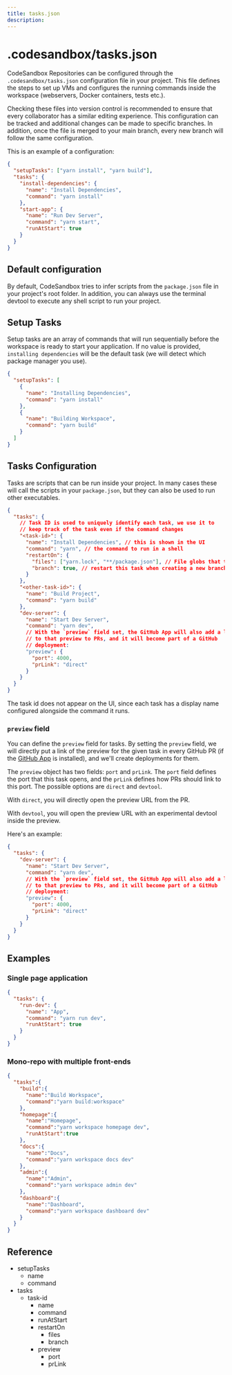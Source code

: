 ```yaml
---
title: tasks.json
description:
---
```



# .codesandbox/tasks.json

CodeSandbox Repositories can be configured through the `.codesandbox/tasks.json` configuration file in your project. This file defines the steps to set up VMs and configures the running commands inside the workspace (webservers, Docker containers, tests etc.).

<Callout emoji="⭑">
Checking these files into version control is recommended to ensure that every collaborator has a similar editing experience. This configuration can be tracked and additional changes can be made to specific branches. In addition, once the file is merged to your main branch, every new branch will follow the same configuration.
</Callout>

This is an example of a configuration:

```json
{
  "setupTasks": ["yarn install", "yarn build"],
  "tasks": {
    "install-dependencies": {
      "name": "Install Dependencies",
      "command": "yarn install"
    },
    "start-app": {
      "name": "Run Dev Server",
      "command": "yarn start",
      "runAtStart": true
    }
  }
}
```

## Default configuration

By default, CodeSandbox tries to infer scripts from the `package.json` file in your project's root folder. In addition, you can always use the terminal devtool to execute any shell script to run your project.

## Setup Tasks

Setup tasks are an array of commands that will run sequentially before the workspace is ready to start your application. If no value is provided, `installing dependencies` will be the default task (we will detect which package manager you use).

```json
{
  "setupTasks": [
    {
      "name": "Installing Dependencies",
      "command": "yarn install"
    },
    {
      "name": "Building Workspace",
      "command": "yarn build"
    }
  ]
}
```

## Tasks Configuration

Tasks are scripts that can be run inside your project. In many cases these will call the scripts in your `package.json`, but they can also be used to run other executables.

```json
{
  "tasks": {
    // Task ID is used to uniquely identify each task, we use it to
    // keep track of the task even if the command changes
    "<task-id>": {
      "name": "Install Dependencies", // this is shown in the UI
      "command": "yarn", // the command to run in a shell
      "restartOn": {
        "files": ["yarn.lock", "**/package.json"], // File globs that trigger this task to restart
        "branch": true, // restart this task when creating a new branch/fork
      }
    },
    "<other-task-id>": {
      "name": "Build Project",
      "command": "yarn build"
    },
    "dev-server": {
      "name": "Start Dev Server",
      "command": "yarn dev",
      // With the `preview` field set, the GitHub App will also add a link
      // to that preview to PRs, and it will become part of a GitHub
      // deployment:
      "preview": {
        "port": 4000,
        "prLink": "direct"
      }
    }
  }
}
```

The task id does not appear on the UI, since each task has a display name configured alongside the command it runs.

### `preview` field

You can define the `preview` field for tasks. By setting the `preview` field, we will directly put a link of the preview for the given task in every GitHub PR (if the [GitHub App](/learn/integrations/github-app) is installed), and we'll create deployments for them.

The `preview` object has two fields: `port` and `prLink`. The `port` field defines the port that this task opens, and the `prLink` defines how PRs should link to this port. The possible options are `direct` and `devtool`.

With `direct`, you will directly open the preview URL from the PR.

With `devtool`, you will open the preview URL with an experimental devtool inside the preview.

Here's an example:

```json
{
  "tasks": {
    "dev-server": {
      "name": "Start Dev Server",
      "command": "yarn dev",
      // With the `preview` field set, the GitHub App will also add a link
      // to that preview to PRs, and it will become part of a GitHub
      // deployment:
      "preview": {
        "port": 4000,
        "prLink": "direct"
      }
    }
  }
}
```

## Examples

### Single page application

```json
{
  "tasks": {
    "run-dev": {
      "name": "App",
      "command": "yarn run dev",
      "runAtStart": true
    }
  }
}
```

### Mono-repo with multiple front-ends

```json
{
  "tasks":{
    "build":{
      "name":"Build Workspace",
      "command":"yarn build:workspace"
    },
    "homepage":{
      "name":"Homepage",
      "command":"yarn workspace homepage dev",
      "runAtStart":true
    },
    "docs":{
      "name":"Docs",
      "command":"yarn workspace docs dev"
    },
    "admin":{
      "name":"Admin",
      "command":"yarn workspace admin dev"
    },
    "dashboard":{
      "name":"Dashboard",
      "command":"yarn workspace dashboard dev"
    }
  }
}
```

## Reference

- setupTasks
  - name
  - command
- tasks
  - task-id
    - name
    - command
    - runAtStart
    - restartOn
      - files
      - branch
    - preview
      - port
      - prLink
